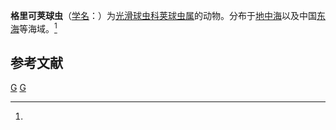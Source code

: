 {{Speciesbox
| taxon = Thecosphaera grecoi
| binomial_authority = (Vinassa de Regny, 1900)<ref name='id8966'>{{cite web| url =http://www.bioinfo.cn/db05/BjdwSpecies.php?action=view&id=8966| title =格里可荚球虫| work =《中国动物物种编目数据库》| publisher =中国科学院微生物研究所| author =中国科学院动物研究所| accessdate =2009-04-16| deadurl =yes| archiveurl =https://web.archive.org/web/20160305053543/http://www.bioinfo.cn/db05/BjdwSpecies.php?action=view&id=8966| archivedate =2016-03-05}}</ref>
}}

'''格里可荚球虫'''（[[学名|学名]]：{{lang|la|''Thecosphaera grecoi''}}）为[[光滑球虫科|光滑球虫科]][[荚球虫属|荚球虫属]]的动物。分布于[[地中海|地中海]]以及中国[[东海|东海]]等海域。<ref name='id8966'/>

== 参考文献 ==
{{reflist}}

{{放射虫小作品}}

{{Taxonbar}}
[[Category:1900年描述的动物|G]]
[[Category:荚球虫属|G]]